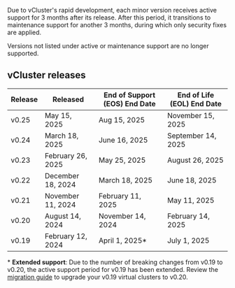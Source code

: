 
Due to vCluster's rapid development, each minor version receives active support for 3 months after its release. After this period, it transitions to maintenance support for another 3 months, during which only security fixes are applied.

Versions not listed under active or maintenance support are no longer supported.

## vCluster releases

| Release | Released | End of Support (EOS) End Date | End of Life (EOL) End Date |
|---|---|---|---|
| v0.25 | May 15, 2025   | Aug 15, 2025  | November 15, 2025  |
| v0.24 | March 18, 2025 | June 16, 2025 | September 14, 2025 |
| v0.23 | February 26, 2025 | May 25, 2025 | August 26, 2025 |
| v0.22 | December 18, 2024 | March 18, 2025 | June 18, 2025 |
| v0.21 | November 11, 2024 | February 11, 2025 | May 11, 2025 |
| v0.20 | August 14, 2024 | November 14, 2024 | February 14, 2025 |
| v0.19 | February 12, 2024 | April 1, 2025* | July 1, 2025 |

\* **Extended support**: Due to the number of breaking changes from v0.19 to v0.20, the active support period for v0.19 has been extended. Review the [migration guide](/vcluster/reference/migrations/0-20-migration) to upgrade your v0.19 virtual clusters to v0.20.

<SupportTerminology />
